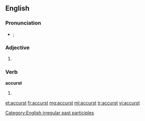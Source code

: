 ==English==

===Pronunciation===
* {{a|UK}} {{IPA|/æˈkə(ɹ)st/|/əˈkə(ɹ)st/}}; {{SAMPA|/{"k@(r)st/|/@"k@(r)st/}}

===Adjective===
{{en-adj}}

# {{archaic spelling of|accursed}}

===Verb===
'''accurst'''

# {{past participle of|[[accurse]]}}

[[Category:English irregular past participles]]

[[et:accurst]]
[[fr:accurst]]
[[mg:accurst]]
[[ml:accurst]]
[[tr:accurst]]
[[vi:accurst]]